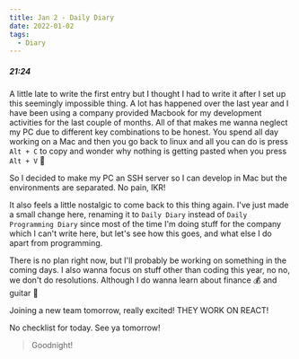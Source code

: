 ```yaml
---
title: Jan 2 - Daily Diary
date: 2022-01-02
tags:
  - Diary
---
```


##### 21:24
A little late to write the first entry but I thought I had to write it after I set up this seemingly impossible thing. A lot has happened over the last year and I have been using a company provided Macbook for my development activities for the last couple of months. All of that makes me wanna neglect my PC due to different key combinations to be honest. You spend all day working on a Mac and then you go back to linux and all you can do is press `Alt + C` to copy and wonder why nothing is getting pasted when you press `Alt + V` 🤦

So I decided to make my PC an SSH server so I can develop in Mac but the environments are separated. No pain, IKR!

It also feels a little nostalgic to come back to this thing again. I've just made a small change here, renaming it to `Daily Diary` instead of `Daily Programming Diary` since most of the time I'm doing stuff for the company which I can't write here, but let's see how this goes, and what else I do apart from programming.

There is no plan right now, but I'll probably be working on something in the coming days. I also wanna focus on stuff other than coding this year, no no, we don't do resolutions. Although I do wanna learn about finance 💰 and guitar 🎸 

Joining a new team tomorrow, really excited! THEY WORK ON REACT!

No checklist for today. See ya tomorrow! 

> Goodnight!